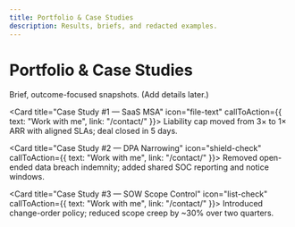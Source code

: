 ```yaml
---
title: Portfolio & Case Studies
description: Results, briefs, and redacted examples.
---
```



# Portfolio & Case Studies

Brief, outcome-focused snapshots. (Add details later.)

<CardGrid stagger>

  <Card title="Case Study #1 — SaaS MSA" icon="file-text" callToAction={{ text: "Work with me", link: "/contact/" }}>
    Liability cap moved from 3× to 1× ARR with aligned SLAs; deal closed in 5 days.
  </Card>

  <Card title="Case Study #2 — DPA Narrowing" icon="shield-check" callToAction={{ text: "Work with me", link: "/contact/" }}>
    Removed open-ended data breach indemnity; added shared SOC reporting and notice windows.
  </Card>

  <Card title="Case Study #3 — SOW Scope Control" icon="list-check" callToAction={{ text: "Work with me", link: "/contact/" }}>
    Introduced change-order policy; reduced scope creep by ~30% over two quarters.
  </Card>

</CardGrid>
